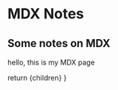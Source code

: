 
# MDX Notes

## Some notes on MDX

hello, this is my MDX page

  return <MdxLayout>{children}</MdxLayout>
}